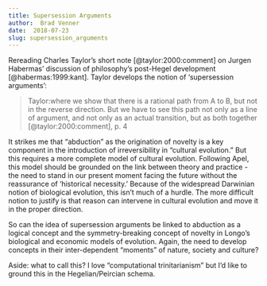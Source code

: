 ```yaml
---
title: Supersession Arguments
author:  Brad Venner
date:  2018-07-23
slug: supersession_arguments
---
```


Rereading Charles Taylor's short note [@taylor:2000:comment] on Jurgen Habermas' discussion of philosophy's post-Hegel development [@habermas:1999:kant].  Taylor develops the notion of 'supersession arguments':

> Taylor:where we show that there is a rational path from A to B, but not in the
reverse direction. But we have to see this path not only as a line of argument, and
not only as an actual transition, but as both together [@taylor:2000:comment], p. 4

It strikes me that "abduction" as the origination of novelty is a key component in the introduction of irreversibility in "cultural evolution."  But this requires a more complete model of cultural evolution.  Following Apel, this model should be grounded on the link between theory and practice - the need to stand in our present moment facing the future without the reassurance of 'historical necessity.'  Because of the widespread Darwinian notion of biological evolution, this isn't much of a hurdle.  The more difficult notion to justify is that reason can intervene in cultural evolution and move it in the proper direction.

So can the idea of supersession arguments be linked to abduction as a logical concept and the symmetry-breaking concept of novelty in Longo's biological and economic models of evolution.  Again, the need to develop concepts in their inter-dependent "moments" of nature, society and culture?

Aside:  what to call this?  I love "computational trinitarianism" but I'd like to ground this in the Hegelian/Peircian schema.
